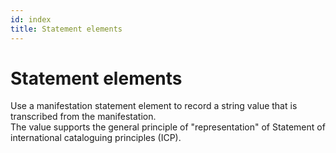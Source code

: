 ```yaml
---
id: index
title: Statement elements
---
```

# Statement elements

<div className="guid">
Use a manifestation statement element to record a string value that is transcribed from the manifestation.
</div>

<div className="guid">
The value supports the general principle of "representation" of <OutLink href="https://repository.ifla.org/handle/20.500.14598/80">Statement of international cataloguing principles (ICP)</OutLink>.
</div>
